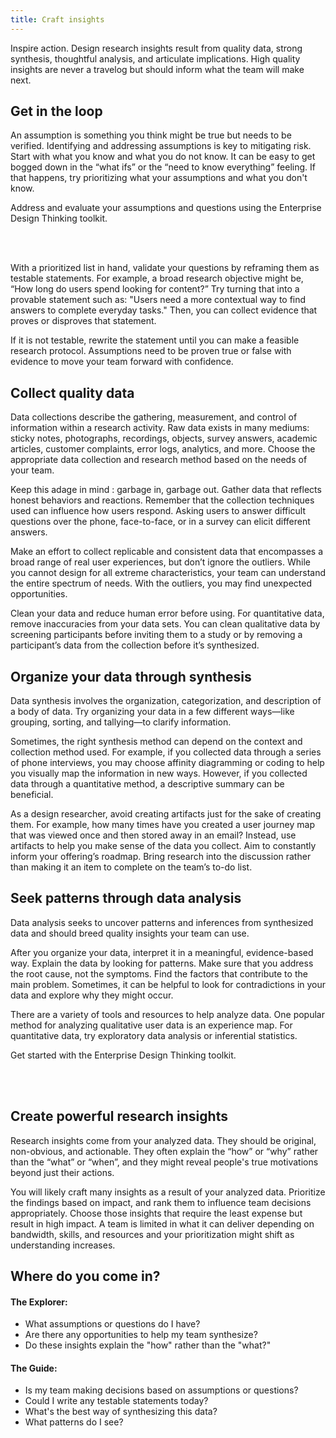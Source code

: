 ```yaml
---
title: Craft insights
---
```


<PageDescription>

Inspire action. Design research insights result from quality data, strong synthesis, thoughtful analysis, and articulate implications. High quality insights are never a travelog but should inform what the team will make next.

</PageDescription>

## Get in the loop

An assumption is something you think might be true but needs to be verified. Identifying and addressing assumptions is key to mitigating risk. Start with what you know and what you do not know. It can be easy to get bogged down in the “what ifs” or the “need to know everything” feeling. If that happens, try prioritizing what your assumptions and what you don't know.

Address and evaluate your assumptions and questions using the Enterprise Design Thinking toolkit.

<Row className="resource-card-group">
  <Column noGutterSm={true} colSm={4} colMd={2} colMd={3} colLg={4}>
    <ResourceCard
      title="Toolkit: Assumptions and Questions"
      aspectRatio="2:1"
      href="https://www.ibm.com/design/thinking/page/toolkit/activity/assumptions-and-questions"
    />
  </Column>
</Row>

<div>&nbsp;</div>
<div>&nbsp;</div>

With a prioritized list in hand, validate your questions by reframing them as testable statements. For example, a broad research objective might be, “How long do users spend looking for content?” Try turning that into a provable statement such as: "Users need a more contextual way to find answers to complete everyday tasks." Then, you can collect evidence that proves or disproves that statement.

If it is not testable, rewrite the statement until you can make a feasible research protocol. Assumptions need to be proven true or false with evidence to move your team forward with confidence.

## Collect quality data

Data collections describe the gathering, measurement, and control of information within a research activity. Raw data exists in many mediums: sticky notes, photographs, recordings, objects, survey answers, academic articles, customer complaints, error logs, analytics, and more. Choose the appropriate data collection and research method based on the needs of your team.

Keep this adage in mind : garbage in, garbage out. Gather data that reflects honest behaviors and reactions. Remember that the collection techniques used can influence how users respond. Asking users to answer difficult questions over the phone, face-to-face, or in a survey can elicit different answers.

Make an effort to collect replicable and consistent data that encompasses a broad range of real user experiences, but don’t ignore the outliers. While you cannot design for all extreme characteristics, your team can understand the entire spectrum of needs. With the outliers, you may find unexpected opportunities.

Clean your data and reduce human error before using. For quantitative data, remove inaccuracies from your data sets. You can clean qualitative data by screening participants before inviting them to a study or by removing a participant’s data from the collection before it’s synthesized.

## Organize your data through synthesis

Data synthesis involves the organization, categorization, and description of a body of data. Try organizing your data in a few different ways—like grouping, sorting, and tallying—to clarify information.

Sometimes, the right synthesis method can depend on the context and collection method used. For example, if you collected data through a series of phone interviews, you may choose affinity diagramming or coding to help you visually map the information in new ways. However, if you collected data through a quantitative method, a descriptive summary can be beneficial.

As a design researcher, avoid creating artifacts just for the sake of creating them. For example, how many times have you created a user journey map that was viewed once and then stored away in an email? Instead, use artifacts to help you make sense of the data you collect. Aim to constantly inform your offering’s roadmap. Bring research into the discussion rather than making it an item to complete on the team’s to-do list.

## Seek patterns through data analysis

Data analysis seeks to uncover patterns and inferences from synthesized data and should breed quality insights your team can use.

After you organize your data, interpret it in a meaningful, evidence-based way. Explain the data by looking for patterns. Make sure that you address the root cause, not the symptoms. Find the factors that contribute to the main problem. Sometimes, it can be helpful to look for contradictions in your data and explore why they might occur.

There are a variety of tools and resources to help analyze data. One popular method for analyzing qualitative user data is an experience map. For quantitative data, try exploratory data analysis or inferential statistics.

Get started with the Enterprise Design Thinking toolkit.

<Row className="resource-card-group">
  <Column noGutterSm={true} colSm={4} colMd={2} colMd={3} colLg={4}>
    <ResourceCard
      title="Toolkit: As-is Scenario Map"
      aspectRatio="2:1"
      href="https://www.ibm.com/design/thinking/page/toolkit/activity/as-is-scenario-map"
    />
  </Column>
</Row>

<div>&nbsp;</div>
<div>&nbsp;</div>

## Create powerful research insights

Research insights come from your analyzed data. They should be original, non-obvious, and actionable. They often explain the “how” or “why” rather than the “what” or “when”, and they might reveal people's true motivations beyond just their actions.

You will likely craft many insights as a result of your analyzed data. Prioritize the findings based on impact, and rank them to influence team decisions appropriately. Choose those insights that require the least expense but result in high impact. A team is limited in what it can deliver depending on bandwidth, skills, and resources and your prioritization might shift as understanding increases.

## Where do you come in?

#### The Explorer:

- What assumptions or questions do I have?
- Are there any opportunities to help my team synthesize?
- Do these insights explain the "how" rather than the "what?"

#### The Guide:

- Is my team making decisions based on assumptions or questions?
- Could I write any testable statements today?
- What's the best way of synthesizing this data?
- What patterns do I see?
